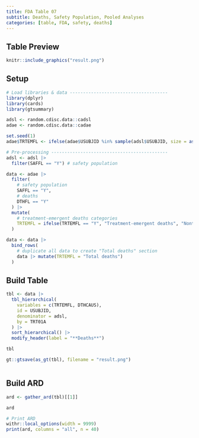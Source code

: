 ```yaml
---
title: FDA Table 07
subtitle: Deaths, Safety Population, Pooled Analyses
categories: [table, FDA, safety, deaths]
---
```


::: panel-tabset
## Table Preview

```r
knitr::include_graphics("result.png")
```

## Setup

```r
# Load libraries & data -------------------------------------
library(dplyr)
library(cards)
library(gtsummary)

adsl <- random.cdisc.data::cadsl
adae <- random.cdisc.data::cadae

set.seed(1)
adae$TRTEMFL <- ifelse(adae$USUBJID %in% sample(adsl$USUBJID, size = as.integer(nrow(adsl) / 3)), "N", "Y")

# Pre-processing --------------------------------------------
adsl <- adsl |>
  filter(SAFFL == "Y") # safety population

data <- adae |>
  filter(
    # safety population
    SAFFL == "Y",
    # deaths
    DTHFL == "Y"
  ) |>
  mutate(
    # treatment-emergent deaths categories
    TRTEMFL = ifelse(TRTEMFL == "Y", "Treatment-emergent deaths", "Nontreatment-emergent deaths")
  )

data <- data |>
  bind_rows(
    # duplicate all data to create "Total deaths" section
    data |> mutate(TRTEMFL = "Total deaths")
  )
```

## Build Table

```r
tbl <- data |>
  tbl_hierarchical(
    variables = c(TRTEMFL, DTHCAUS),
    id = USUBJID,
    denominator = adsl,
    by = TRT01A
  ) |>
  sort_hierarchical() |>
  modify_header(label = "**Deaths**")

tbl
```

```r
gt::gtsave(as_gt(tbl), filename = "result.png")
```

```r
```

## Build ARD

```r
ard <- gather_ard(tbl)[[1]]

ard
```

```r
# Print ARD
withr::local_options(width = 9999)
print(ard, columns = "all", n = 40)
```
:::
